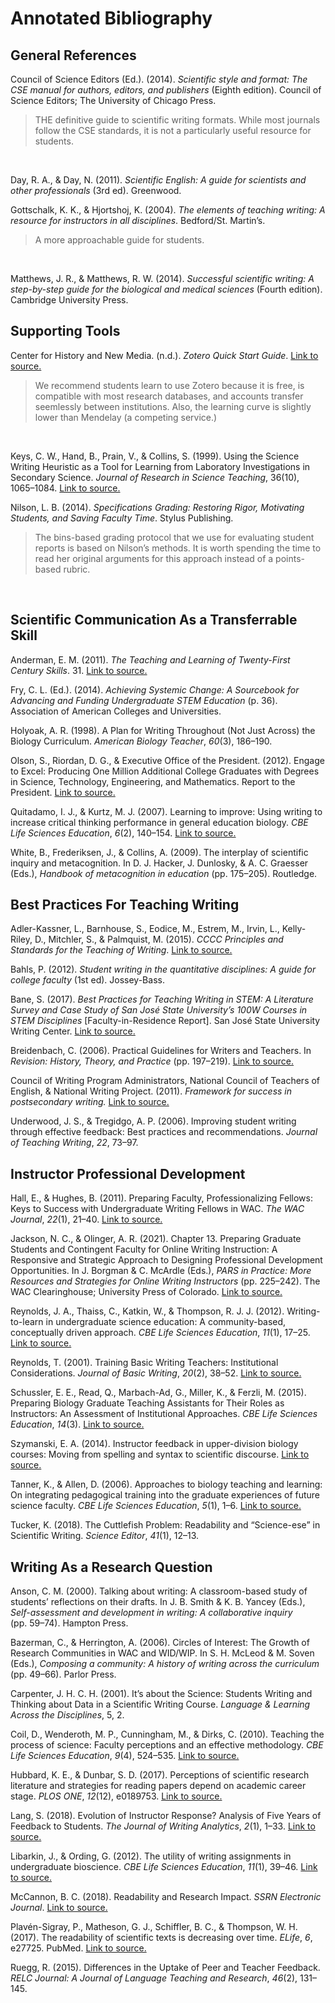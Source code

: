 # Annotated Bibliography {#bibliography750}

## General References

Council of Science Editors (Ed.). (2014). _Scientific style and format: The CSE manual for authors, editors, and publishers_ (Eighth edition). Council of Science Editors; The University of Chicago Press.

> THE definitive guide to scientific writing formats. While most journals follow the CSE standards, it is not a particularly useful resource for students.

<br>

Day, R. A., & Day, N. (2011). _Scientific English: A guide for scientists and other professionals_ (3rd ed). Greenwood.

Gottschalk, K. K., & Hjortshoj, K. (2004). _The elements of teaching writing: A resource for instructors in all disciplines_. Bedford/St. Martin’s.

> A more approachable guide for students.

<br>

Matthews, J. R., & Matthews, R. W. (2014). _Successful scientific writing: A step-by-step guide for the biological and medical sciences_ (Fourth edition). Cambridge University Press.


## Supporting Tools

Center for History and New Media. (n.d.). _Zotero Quick Start Guide_. [Link to source.](http://zotero.org/support/quick_start_guide)

> We recommend students learn to use Zotero because it is free, is compatible with most research databases, and accounts transfer seemlessly between institutions. Also, the learning curve is slightly lower than Mendelay (a competing service.)

<br>

Keys, C. W., Hand, B., Prain, V., & Collins, S. (1999). Using the Science Writing Heuristic as a Tool for Learning from Laboratory Investigations in Secondary Science. _Journal of Research in Science Teaching_, 36(10), 1065–1084. [Link to source.](http://DOI:10.1002/(SICI)1098-2736(199912)36:10<1065::AID-TEA2>3.0.CO;2-I)

Nilson, L. B. (2014). _Specifications Grading: Restoring Rigor, Motivating Students, and Saving Faculty Time_. Stylus Publishing.

> The bins-based grading protocol that we use for evaluating student reports is based on Nilson's methods. It is worth spending the time to read her original arguments for this approach instead of a points-based rubric.

<br>


## Scientific Communication As a Transferrable Skill

Anderman, E. M. (2011). _The Teaching and Learning of Twenty-First Century Skills_. 31. [Link to source.](https://www.the-registry.org/Portals/0/Documents/Credentials/Afterschool/Course%203/Module%201%20readings/21st_CenturyLearning%20Skills%20c-3.pdf)

Fry, C. L. (Ed.). (2014). _Achieving Systemic Change: A Sourcebook for Advancing and Funding Undergraduate STEM Education_ (p. 36). Association of American Colleges and Universities.

Holyoak, A. R. (1998). A Plan for Writing Throughout (Not Just Across) the Biology Curriculum. _American Biology Teacher_, _60_(3), 186–190.

Olson, S., Riordan, D. G., & Executive Office of the President. (2012). Engage to Excel: Producing One Million Additional College Graduates with Degrees in Science, Technology, Engineering, and Mathematics. Report to the President.  [Link to source.](https://go.libproxy.wakehealth.edu/login?url=https://search.ebscohost.com/login.aspx?direct=true&db=eric&AN=ED541511&site=ehost-live)

Quitadamo, I. J., & Kurtz, M. J. (2007). Learning to improve: Using writing to increase critical thinking performance in general education biology. _CBE Life Sciences Education_, _6_(2), 140–154. [Link to source.](https://doi.org/10.1187/cbe.06-11-0203)

White, B., Frederiksen, J., & Collins, A. (2009). The interplay of scientific inquiry and metacognition. In D. J. Hacker, J. Dunlosky, & A. C. Graesser (Eds.), _Handbook of metacognition in education_ (pp. 175–205). Routledge.


## Best Practices For Teaching Writing

Adler-Kassner, L., Barnhouse, S., Eodice, M., Estrem, M., Irvin, L., Kelly-Riley, D., Mitchler, S., & Palmquist, M. (2015). _CCCC Principles and Standards for the Teaching of Writing_. [Link to source.](https://cccc.ncte.org/cccc/resources/positions/postsecondarywriting)

Bahls, P. (2012). _Student writing in the quantitative disciplines: A guide for college faculty_ (1st ed). Jossey-Bass.

Bane, S. (2017). _Best Practices for Teaching Writing in STEM: A Literature Survey and Case Study of San José State University’s 100W Courses in STEM Disciplines_ [Faculty-in-Residence Report]. San José State University Writing Center. [Link to source.](https://www.sjsu.edu/wac/pages/presentations/resources/BaneSTEMPaperforWC.pdf)

Breidenbach, C. (2006). Practical Guidelines for Writers and Teachers. In _Revision: History, Theory, and Practice_ (pp. 197–219). [Link to source.](https://wac.colostate.edu/docs/books/horning_revision/chapter11.pdf)

Council of Writing Program Administrators, National Council of Teachers of English, & National Writing Project. (2011). _Framework for success in postsecondary writing._ [Link to source.](http://wpacouncil.org/files/framework-for- success-postsecondary-writing.pdf)

Underwood, J. S., & Tregidgo, A. P. (2006). Improving student writing through effective feedback: Best practices and recommendations. _Journal of Teaching Writing_, _22_, 73–97.


## Instructor Professional Development

Hall, E., & Hughes, B. (2011). Preparing Faculty, Professionalizing Fellows: Keys to Success with Undergraduate Writing Fellows in WAC. _The WAC Journal_, _22_(1), 21–40. [Link to source.](https://doi.org/10.37514/WAC-J.2011.22.1.03)

Jackson, N. C., & Olinger, A. R. (2021). Chapter 13. Preparing Graduate Students and Contingent Faculty for Online Writing Instruction: A Responsive and Strategic Approach to Designing Professional Development Opportunities. In J. Borgman & C. McArdle (Eds.), _PARS in Practice: More Resources and Strategies for Online Writing Instructors_ (pp. 225–242). The WAC Clearinghouse; University Press of Colorado. [Link to source.](https://doi.org/10.37514/PRA-B.2021.1145.2.13)

Reynolds, J. A., Thaiss, C., Katkin, W., & Thompson, R. J. J. (2012). Writing-to-learn in undergraduate science education: A community-based, conceptually driven approach. _CBE Life Sciences Education_, _11_(1), 17–25. [Link to source.](https://doi.org/10.1187/cbe.11-08-0064)

Reynolds, T. (2001). Training Basic Writing Teachers: Institutional Considerations. _Journal of Basic Writing_, _20_(2), 38–52. [Link to source.](https://doi.org/10.37514/JBW-J.2001.20.2.05)

Schussler, E. E., Read, Q., Marbach-Ad, G., Miller, K., & Ferzli, M. (2015). Preparing Biology Graduate Teaching Assistants for Their Roles as Instructors: An Assessment of Institutional Approaches. _CBE Life Sciences Education_, _14_(3). [Link to source.](https://doi.org/10.1187/cbe.14-11-0196)

Szymanski, E. A. (2014). Instructor feedback in upper-division biology courses: Moving from spelling and syntax to scientific discourse. [Link to source.](http://wac.colostate.edu/atd/articles/szymanski2014.cfm)

Tanner, K., & Allen, D. (2006). Approaches to biology teaching and learning: On integrating pedagogical training into the graduate experiences of future science faculty. _CBE Life Sciences Education_, _5_(1), 1–6. [Link to source.](https://doi.org/10.1187/cbe.05-12-0132)

Tucker, K. (2018). The Cuttlefish Problem: Readability and “Science-ese” in Scientific Writing. _Science Editor_, _41_(1), 12–13.


## Writing As a Research Question

Anson, C. M. (2000). Talking about writing: A classroom-based study of students’ reflections on their drafts. In J. B. Smith & K. B. Yancey (Eds.), _Self-assessment and development in writing: A collaborative inquiry_ (pp. 59–74). Hampton Press.

Bazerman, C., & Herrington, A. (2006). Circles of Interest: The Growth of Research Communities in WAC and WID/WIP. In S. H. McLeod & M. Soven (Eds.), _Composing a community: A history of writing across the curriculum_ (pp. 49–66). Parlor Press.

Carpenter, J. H. C. H. (2001). It’s about the Science: Students Writing and Thinking about Data in a Scientific Writing Course. _Language & Learning Across the Disciplines_, 5, 2.

Coil, D., Wenderoth, M. P., Cunningham, M., & Dirks, C. (2010). Teaching the process of science: Faculty perceptions and an effective methodology. _CBE Life Sciences Education_, _9_(4), 524–535. [Link to source.](https://doi.org/10.1187/cbe.10-01-0005)

Hubbard, K. E., & Dunbar, S. D. (2017). Perceptions of scientific research literature and strategies for reading papers depend on academic career stage. _PLOS ONE_, _12_(12), e0189753. [Link to source.](https://doi.org/10.1371/journal.pone.0189753)

Lang, S. (2018). Evolution of Instructor Response? Analysis of Five Years of Feedback to Students. _The Journal of Writing Analytics_, _2_(1), 1–33. [Link to source.](https://doi.org/10.37514/JWA-J.2018.2.1.02)

Libarkin, J., & Ording, G. (2012). The utility of writing assignments in undergraduate bioscience. _CBE Life Sciences Education_, _11_(1), 39–46. [Link to source.](https://doi.org/10.1187/cbe.11-07-0058)

McCannon, B. C. (2018). Readability and Research Impact. _SSRN Electronic Journal_. [Link to source.](https://doi.org/10.2139/ssrn.3341573)

Plavén-Sigray, P., Matheson, G. J., Schiffler, B. C., & Thompson, W. H. (2017). The readability of scientific texts is decreasing over time. _ELife_, _6_, e27725. PubMed. [Link to source.](https://doi.org/10.7554/eLife.27725)

Ruegg, R. (2015). Differences in the Uptake of Peer and Teacher Feedback. _RELC Journal: A Journal of Language Teaching and Research_, _46_(2), 131–145.

